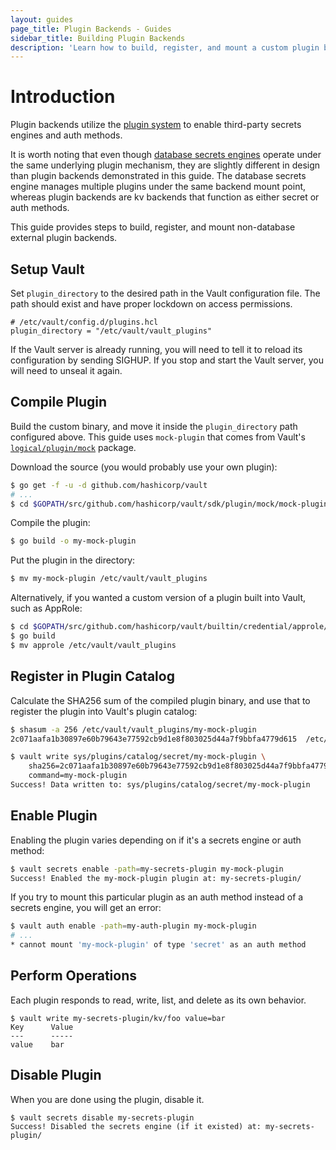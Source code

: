 ```yaml
---
layout: guides
page_title: Plugin Backends - Guides
sidebar_title: Building Plugin Backends
description: 'Learn how to build, register, and mount a custom plugin backend.'
---
```


# Introduction

Plugin backends utilize the [plugin system][plugin-system] to enable third-party
secrets engines and auth methods.

It is worth noting that even though [database secrets engines][database-backend]
operate under the same underlying plugin mechanism, they are slightly different
in design than plugin backends demonstrated in this guide. The database secrets
engine manages multiple plugins under the same backend mount point, whereas
plugin backends are kv backends that function as either secret or auth methods.

This guide provides steps to build, register, and mount non-database external
plugin backends.

## Setup Vault

Set `plugin_directory` to the desired path in the Vault configuration file.
The path should exist and have proper lockdown on access permissions.

```hcl
# /etc/vault/config.d/plugins.hcl
plugin_directory = "/etc/vault/vault_plugins"
```

If the Vault server is already running, you will need to tell it to reload its
configuration by sending SIGHUP. If you stop and start the Vault server, you
will need to unseal it again.

## Compile Plugin

Build the custom binary, and move it inside the `plugin_directory` path
configured above. This guide uses `mock-plugin` that comes from Vault's
[`logical/plugin/mock`](https://github.com/hashicorp/vault/tree/master/logical/plugin/mock/mock-plugin) package.

Download the source (you would probably use your own plugin):

```sh
$ go get -f -u -d github.com/hashicorp/vault
# ...
$ cd $GOPATH/src/github.com/hashicorp/vault/sdk/plugin/mock/mock-plugin
```

Compile the plugin:

```sh
$ go build -o my-mock-plugin
```

Put the plugin in the directory:

```sh
$ mv my-mock-plugin /etc/vault/vault_plugins
```

Alternatively, if you wanted a custom version of a plugin built into Vault, such as AppRole:

```sh
$ cd $GOPATH/src/github.com/hashicorp/vault/builtin/credential/approle/cmd/approle
$ go build
$ mv approle /etc/vault/vault_plugins
```

## Register in Plugin Catalog

Calculate the SHA256 sum of the compiled plugin binary, and use that to register
the plugin into Vault's plugin catalog:

```sh
$ shasum -a 256 /etc/vault/vault_plugins/my-mock-plugin
2c071aafa1b30897e60b79643e77592cb9d1e8f803025d44a7f9bbfa4779d615  /etc/vault/vault_plugins/my-mock-plugin

$ vault write sys/plugins/catalog/secret/my-mock-plugin \
    sha256=2c071aafa1b30897e60b79643e77592cb9d1e8f803025d44a7f9bbfa4779d615 \
    command=my-mock-plugin
Success! Data written to: sys/plugins/catalog/secret/my-mock-plugin
```

## Enable Plugin

Enabling the plugin varies depending on if it's a secrets engine or auth method:

```sh
$ vault secrets enable -path=my-secrets-plugin my-mock-plugin
Success! Enabled the my-mock-plugin plugin at: my-secrets-plugin/
```

If you try to mount this particular plugin as an auth method instead of a
secrets engine, you will get an error:

```sh
$ vault auth enable -path=my-auth-plugin my-mock-plugin
# ...
* cannot mount 'my-mock-plugin' of type 'secret' as an auth method
```

## Perform Operations

Each plugin responds to read, write, list, and delete as its own behavior.

```text
$ vault write my-secrets-plugin/kv/foo value=bar
Key      Value
---      -----
value    bar
```

## Disable Plugin

When you are done using the plugin, disable it.

```text
$ vault secrets disable my-secrets-plugin
Success! Disabled the secrets engine (if it existed) at: my-secrets-plugin/
```

[plugin-system]: /docs/internals/plugins
[database-backend]: /docs/secrets/databases
